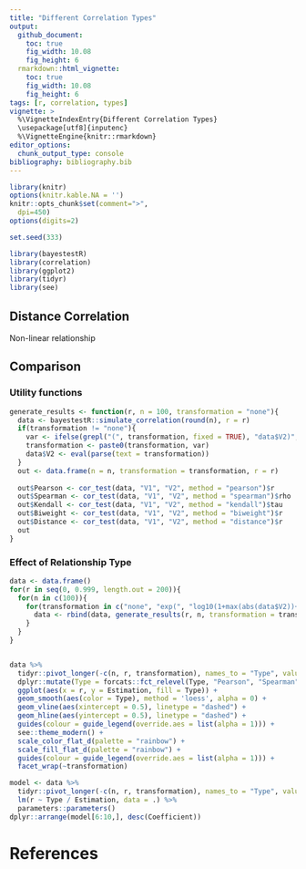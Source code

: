 ```yaml
---
title: "Different Correlation Types"
output: 
  github_document:
    toc: true
    fig_width: 10.08
    fig_height: 6
  rmarkdown::html_vignette:
    toc: true
    fig_width: 10.08
    fig_height: 6
tags: [r, correlation, types]
vignette: >
  %\VignetteIndexEntry{Different Correlation Types}
  \usepackage[utf8]{inputenc}
  %\VignetteEngine{knitr::rmarkdown}
editor_options: 
  chunk_output_type: console
bibliography: bibliography.bib
---
```


```r
library(knitr)
options(knitr.kable.NA = '')
knitr::opts_chunk$set(comment=">",
  dpi=450)
options(digits=2)

set.seed(333)
```



```r
library(bayestestR)
library(correlation)
library(ggplot2)
library(tidyr)
library(see)
```

## Distance Correlation

Non-linear relationship

## Comparison


### Utility functions

```r
generate_results <- function(r, n = 100, transformation = "none"){
  data <- bayestestR::simulate_correlation(round(n), r = r)
  if(transformation != "none"){
    var <- ifelse(grepl("(", transformation, fixed = TRUE), "data$V2)", "data$V2")
    transformation <- paste0(transformation, var)
    data$V2 <- eval(parse(text = transformation))
  }
  out <- data.frame(n = n, transformation = transformation, r = r)
  
  out$Pearson <- cor_test(data, "V1", "V2", method = "pearson")$r
  out$Spearman <- cor_test(data, "V1", "V2", method = "spearman")$rho
  out$Kendall <- cor_test(data, "V1", "V2", method = "kendall")$tau
  out$Biweight <- cor_test(data, "V1", "V2", method = "biweight")$r
  out$Distance <- cor_test(data, "V1", "V2", method = "distance")$r
  out
}
```


### Effect of Relationship Type

```r
data <- data.frame()
for(r in seq(0, 0.999, length.out = 200)){
  for(n in c(100)){
    for(transformation in c("none", "exp(", "log10(1+max(abs(data$V2))+", "1/", "tan(", "sin(", "cos(", "cos(2*","abs(", "data$V2*", "data$V2*data$V2*", "ifelse(data$V2>0, 1, 0)*(")){
      data <- rbind(data, generate_results(r, n, transformation = transformation))
    }
  }
}


data %>% 
  tidyr::pivot_longer(-c(n, r, transformation), names_to = "Type", values_to = "Estimation") %>%
  dplyr::mutate(Type = forcats::fct_relevel(Type, "Pearson", "Spearman", "Kendall", "Biweight", "Distance")) %>% 
  ggplot(aes(x = r, y = Estimation, fill = Type)) +
  geom_smooth(aes(color = Type), method = 'loess', alpha = 0) +
  geom_vline(aes(xintercept = 0.5), linetype = "dashed") +
  geom_hline(aes(yintercept = 0.5), linetype = "dashed") +
  guides(colour = guide_legend(override.aes = list(alpha = 1))) +
  see::theme_modern() +
  scale_color_flat_d(palette = "rainbow") +
  scale_fill_flat_d(palette = "rainbow") +
  guides(colour = guide_legend(override.aes = list(alpha = 1))) +
  facet_wrap(~transformation)

model <- data %>% 
  tidyr::pivot_longer(-c(n, r, transformation), names_to = "Type", values_to = "Estimation") %>%
  lm(r ~ Type / Estimation, data = .) %>% 
  parameters::parameters()
dplyr::arrange(model[6:10,], desc(Coefficient))
```


# References
